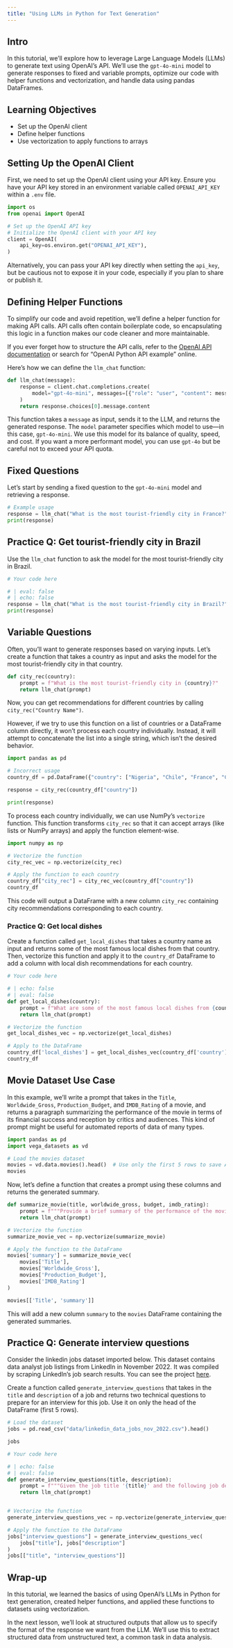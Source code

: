 ```yaml
---
title: "Using LLMs in Python for Text Generation"
---
```


## Intro

In this tutorial, we'll explore how to leverage Large Language Models (LLMs) to generate text using OpenAI's API. We'll use the `gpt-4o-mini` model to generate responses to fixed and variable prompts, optimize our code with helper functions and vectorization, and handle data using pandas DataFrames.

## Learning Objectives

- Set up the OpenAI client
- Define helper functions
- Use vectorization to apply functions to arrays

## Setting Up the OpenAI Client

First, we need to set up the OpenAI client using your API key. Ensure you have your API key stored in an environment variable called `OPENAI_API_KEY` within a `.env` file.

```python
import os
from openai import OpenAI

# Set up the OpenAI API key
# Initialize the OpenAI client with your API key
client = OpenAI(
    api_key=os.environ.get("OPENAI_API_KEY"),
)
```

Alternatively, you can pass your API key directly when setting the `api_key`, but be cautious not to expose it in your code, especially if you plan to share or publish it.

## Defining Helper Functions

To simplify our code and avoid repetition, we'll define a helper function for making API calls. API calls often contain boilerplate code, so encapsulating this logic in a function makes our code cleaner and more maintainable.

If you ever forget how to structure the API calls, refer to the [OpenAI API documentation](https://platform.openai.com/docs/api-reference/introduction) or search for "OpenAI Python API example" online.

Here's how we can define the `llm_chat` function:

```python
def llm_chat(message):
    response = client.chat.completions.create(
        model="gpt-4o-mini", messages=[{"role": "user", "content": message}]
    )
    return response.choices[0].message.content
```

This function takes a `message` as input, sends it to the LLM, and returns the generated response. The `model` parameter specifies which model to use—in this case, `gpt-4o-mini`. We use this model for its balance of quality, speed, and cost. If you want a more performant model, you can use `gpt-4o` but be careful not to exceed your API quota.

## Fixed Questions

Let's start by sending a fixed question to the `gpt-4o-mini` model and retrieving a response.

```python
# Example usage
response = llm_chat("What is the most tourist-friendly city in France?")
print(response)
```


::: {.callout-practice title="Practice"}

## Practice Q: Get tourist-friendly city in Brazil

Use the `llm_chat` function to ask the model for the most tourist-friendly city in Brazil.

```python
# Your code here
```

```python
# | eval: false 
# | echo: false
response = llm_chat("What is the most tourist-friendly city in Brazil?")
print(response)
```

:::

## Variable Questions

Often, you'll want to generate responses based on varying inputs. Let's create a function that takes a country as input and asks the model for the most tourist-friendly city in that country.

```python
def city_rec(country):
    prompt = f"What is the most tourist-friendly city in {country}?"
    return llm_chat(prompt)
```

Now, you can get recommendations for different countries by calling `city_rec("Country Name")`.

However, if we try to use this function on a list of countries or a DataFrame column directly, it won't process each country individually. Instead, it will attempt to concatenate the list into a single string, which isn't the desired behavior.

```python
import pandas as pd

# Incorrect usage
country_df = pd.DataFrame({"country": ["Nigeria", "Chile", "France", "Canada"]})

response = city_rec(country_df["country"])

print(response)
```

To process each country individually, we can use NumPy's `vectorize` function. This function transforms `city_rec` so that it can accept arrays (like lists or NumPy arrays) and apply the function element-wise.

```python
import numpy as np

# Vectorize the function
city_rec_vec = np.vectorize(city_rec)

# Apply the function to each country
country_df["city_rec"] = city_rec_vec(country_df["country"])
country_df
```

This code will output a DataFrame with a new column `city_rec` containing city recommendations corresponding to each country.

::: {.callout-practice title="Practice"}

### Practice Q: Get local dishes

Create a function called `get_local_dishes` that takes a country name as input and returns some of the most famous local dishes from that country. Then, vectorize this function and apply it to the `country_df` DataFrame to add a column with local dish recommendations for each country.


```python
# Your code here
```

```python
# | echo: false
# | eval: false
def get_local_dishes(country):
    prompt = f"What are some of the most famous local dishes from {country}?"
    return llm_chat(prompt)

# Vectorize the function
get_local_dishes_vec = np.vectorize(get_local_dishes)

# Apply to the DataFrame
country_df['local_dishes'] = get_local_dishes_vec(country_df['country'])
country_df
```

:::

## Movie Dataset Use Case

In this example, we'll write a prompt that takes in the `Title`, `Worldwide_Gross`, `Production_Budget`, and `IMDB_Rating` of a movie, and returns a paragraph summarizing the performance of the movie in terms of its financial success and reception by critics and audiences. This kind of prompt might be useful for automated reports of data of many types.

```python
import pandas as pd
import vega_datasets as vd

# Load the movies dataset
movies = vd.data.movies().head()  # Use only the first 5 rows to save API credits
movies
```

Now, let's define a function that creates a prompt using these columns and returns the generated summary.

```python
def summarize_movie(title, worldwide_gross, budget, imdb_rating):
    prompt = f"""Provide a brief summary of the performance of the movie '{title}'. The movie had a worldwide gross of {worldwide_gross}, a production budget of {budget}, and an IMDb rating of {imdb_rating}. Summarize how much it made compared to its budget and how it was received by critics and audiences."""
    return llm_chat(prompt)

# Vectorize the function
summarize_movie_vec = np.vectorize(summarize_movie)

# Apply the function to the DataFrame
movies['summary'] = summarize_movie_vec(
    movies['Title'],
    movies['Worldwide_Gross'],
    movies['Production_Budget'],
    movies['IMDB_Rating']
)

movies[['Title', 'summary']]
```

This will add a new column `summary` to the `movies` DataFrame containing the generated summaries.

::: {.callout-practice title="Practice"}

## Practice Q: Generate interview questions

Consider the linkedin jobs dataset imported below. This dataset contains data analyst job listings from LinkedIn in November 2022. It was compiled by scraping LinkedIn's job search results. You can see the project [here](https://github.com/MNC-Aubin/Jobs-scrapping-and-Data-analysis).

Create a function called `generate_interview_questions` that takes in the `title` and `description` of a job and returns two technical questions to prepare for an interview for this job. Use it on only the head of the DataFrame (first 5 rows).

```python
# Load the dataset
jobs = pd.read_csv("data/linkedin_data_jobs_nov_2022.csv").head()

jobs
```

```python
# Your code here
```


```python
# | echo: false
# | eval: false
def generate_interview_questions(title, description):
    prompt = f"""Given the job title '{title}' and the following job description:\n{description}\nGenerate two technical interview questions that a candidate should prepare for."""
    return llm_chat(prompt)


# Vectorize the function
generate_interview_questions_vec = np.vectorize(generate_interview_questions)

# Apply the function to the DataFrame
jobs["interview_questions"] = generate_interview_questions_vec(
    jobs["title"], jobs["description"]
)
jobs[["title", "interview_questions"]]
```

:::

## Wrap-up

In this tutorial, we learned the basics of using OpenAI's LLMs in Python for text generation, created helper functions, and applied these functions to datasets using vectorization.

In the next lesson, we'll look at structured outputs that allow us to specify the format of the response we want from the LLM. We'll use this to extract structured data from unstructured text, a common task in data analysis.